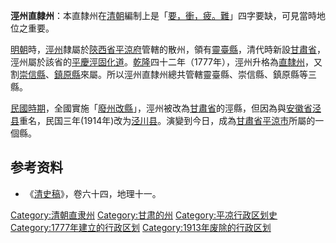 '''涇州直隸州'''：本直隸州在[[清朝|清朝]]編制上是「[[冲繁疲难|要，衝，疲。難]]」四字要缺，可見當時地位之重要。

[[明朝|明朝]]時，[[涇州|涇州]]隸屬於[[陝西布政使司|陝西省]][[平涼府|平涼府]]管轄的散州，領有[[靈臺縣|靈臺縣]]，清代時新設[[甘肅布政使司|甘肅省]]，涇州屬於該省的[[平慶涇固化道|平慶涇固化道]]。[[乾隆|乾隆]]四十二年（1777年），涇州升格為[[直隸州|直隸州]]，又割[[崇信縣|崇信縣]]、[[鎮原縣|鎮原縣]]來屬。所以涇州直隸州總共管轄靈臺縣、崇信縣、鎮原縣等三縣。

[[民國時期|民國時期]]，全國實施「[[废府州厅改县|廢州改縣]]」，涇州被改為[[甘肅省_(中華民國)|甘肅省]]的涇縣，但因為與[[安徽省_(中華民國)|安徽省]][[泾县|泾县]]重名，民国三年(1914年)改为[[泾川县|泾川县]]。演變到今日，成為[[甘肅省|甘肅省]][[平涼市|平涼市]]所屬的一個縣。

==参考资料==

*《[[清史稿|清史稿]]》，卷六十四，地理十一。

{{清朝甘肅省行政區劃|nocat}}
{{DEFAULTSORT:J}}
[[Category:清朝直隶州|Category:清朝直隶州]]
[[Category:甘肃的州|Category:甘肃的州]]
[[Category:平凉行政区划史|Category:平凉行政区划史]]
[[Category:1777年建立的行政区划|Category:1777年建立的行政区划]]
[[Category:1913年废除的行政区划|Category:1913年废除的行政区划]]